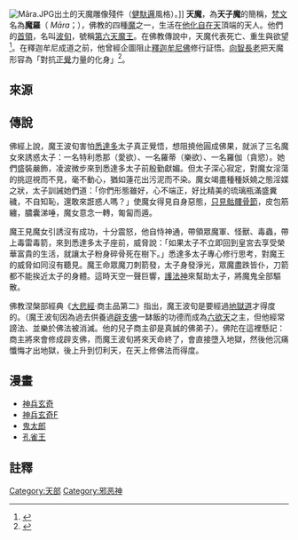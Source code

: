 {{主條目消歧義|本條目是講述[[佛教|佛教]]的'''天魔'''。關於1976年電影'''The Omen'''，請見[[凶兆_(電影)|《天魔》]]。}}

[[File:Māra.JPG|thumb]]出土的天魔雕像殘件（[[健馱邏|健馱邏]]風格）。]]
'''天魔'''，為'''天子魔'''的簡稱，[[梵文|梵文]]名為'''魔羅'''（{{lang-sa|मार}} ''Māra''；{{lang-my|မာရ်နတ်}}），佛教的四種[[魔|魔]]之一，生活在[[他化自在天|他化自在天]]頂端的天人。他們的[[首領|首領]]，名叫[[波旬|波旬]]，號稱[[第六天魔王|第六天魔王]]。在佛教傳說中，天魔代表死亡、重生與欲望<ref>{{cite book|last=Trainor|first=Kevin|title=''Buddhism: The Illustrated Guide''|url=https://archive.org/details/buddhismillustra0000unse_l2c4|publisher=[[Oxford_University_Press|Oxford University Press]]|page=[https://archive.org/details/buddhismillustra0000unse_l2c4/page/34 34]|year=2004|ISBN=9780195173987|language=en}}</ref>。在釋迦牟尼成道之前，他曾經企圖阻止[[釋迦牟尼佛|釋迦牟尼佛]]修行証悟。[[向智長老|向智長老]]把天魔形容為「對抗[[正覺|正覺]]力量的化身」<ref>{{cite book|last=Thera|first=Nyanaponika|title=''The Roots of Good and Evil: Buddhist Texts translated from the Pali with Comments and Introduction''|publisher=[[Buddhist_Publication_Society|Buddhist Publication Society]]|year=2008|page=22|ISBN=9789552403163|language=en}}</ref>。

==來源==
{{empty section}}

==傳說==
佛經上說，魔王波旬害怕[[悉達多|悉達多]]太子真正覺悟，想阻撓他圓成佛果，就派了三名魔女來誘惑太子：一名特利悉那（愛欲）、一名羅蒂（樂欲）、一名羅伽（貪慾）。她們盛裝嚴飾，凌波微步來到悉達多太子前殷勤獻媚。但太子深心寂定，對魔女淫蕩的挑逗視而不見，毫不動心，猶如蓮花出污泥而不染。魔女竭盡種種妖嬈之態淫媟之狀，太子訓誡她們道：「你們形態雖好，心不端正，好比精美的琉璃瓶滿盛糞穢，不自知恥，還敢來誑惑人嗎？」使魔女得見自身惡態，[[白骨觀|只見骷髏骨節]]，皮包筋纏，膿囊涕唾，魔女意念一轉，匍匐而遁。

魔王見魔女引誘沒有成功，十分震怒，他自恃神通，帶領眾魔軍、怪獸、毒蟲，帶上毒雷毒箭，來到悉達多太子座前，威脅說：「如果太子不立即回到皇宮去享受榮華富貴的生活，就讓太子粉身碎骨死在樹下。」悉達多太子專心修行思考，對魔王的威脅如同沒有聽見。魔王命眾魔刀刺箭發，太子身發淨光，眾魔盡跌皆仆，刀箭都不能挨近太子的身體。這時天空一聲巨響，[[護法神|護法神]]來幫助太子，將魔鬼全部驅散。

佛教涅槃部經典《[[大悲經|大悲經]]·商主品第二》指出，魔王波旬是要經過[[地獄道|地獄道]]才得度的。（魔王波旬因為過去供養過[[辟支佛|辟支佛]]一缽飯的功德而成為[[他化自在天|六欲天]]之主，但他經常謗法、並樂於佛法被消滅。他的兒子商主卻是真誠的佛弟子）。佛陀在這裡懸記：商主將來會修成辟支佛，而魔王波旬將來天命終了，會直接墮入地獄，然後他沉痛懺悔才出地獄，後上升到忉利天，在天上修佛法而得度。

== 漫畫 ==
* [[神兵玄奇|神兵玄奇]]
* [[神兵玄奇F|神兵玄奇F]]
* [[鬼太郎|鬼太郎]]
* [[孔雀王|孔雀王]]

==註釋==
{{reflist}}
{{DEFAULTSORT:Māra}}
{{wikisource|佛學大辭典/天魔}}
[[Category:天部|Category:天部]]
[[Category:邪恶神|Category:邪恶神]]